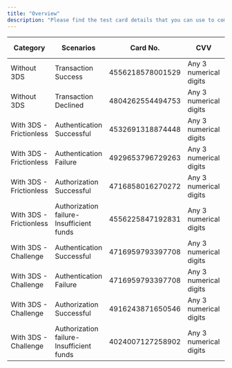 ```yaml
---
title: "Overview"
description: "Please find the test card details that you can use to complete test transaction in Tazapay."
---
```


| Category                | Scenarios                                 | Card No.         | CVV                    | Expiry          | "Password/PIN(Case sensitive)" |
| ----------------------- | ----------------------------------------- | ---------------- | ---------------------- | --------------- | ------------------------------ |
| Without 3DS             | Transaction Success                       | 4556218578001529 | Any 3 numerical digits | Any future date | *                              |
| Without 3DS             | Transaction Declined                      | 4804262554494753 | Any 3 numerical digits | Any future date | -                              |
| With 3DS - Frictionless | Authentication Successful                 | 4532691318874448 | Any 3 numerical digits | Any future date | *                              |
| With 3DS - Frictionless | Authentication Failure                    | 4929653796729263 | Any 3 numerical digits | Any future date | -                              |
| With 3DS - Frictionless | Authorization Successful                  | 4716858016270272 | Any 3 numerical digits | Any future date | *                              |
| With 3DS - Frictionless | Authorization failure- Insufficient funds | 4556225847192831 | Any 3 numerical digits | Any future date | -                              |
| With 3DS - Challenge    | Authentication Successful                 | 4716959793397708 | Any 3 numerical digits | Any future date | 101010!                        |
| With 3DS - Challenge    | Authentication Failure                    | 4716959793397708 | Any 3 numerical digits | Any future date | Any wrong pin                  |
| With 3DS - Challenge    | Authorization Successful                  | 4916243871650546 | Any 3 numerical digits | Any future date | *                              |
| With 3DS - Challenge    | Authorization failure- Insufficient funds | 4024007127258902 | Any 3 numerical digits | Any future date | -                              |
